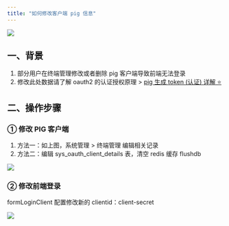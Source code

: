 ```yaml
---
title: "如何修改客户端 pig 信息"
---
```


![](/images/1674884677062-aab822c8-f238-4ec0-bdca-1fc7223a8f3b.png)

## 一、背景

1. 部分用户在终端管理修改或者删除 pig 客户端导致前端无法登录
2. 修改此处数据请了解 oauth2 的认证授权原理 > [pig 生成 token (认证) 详解 ⭐️](https://wiki.pig4cloud.com/docs/backend/auth-authorization/pig-token-authentication)

## 二、操作步骤

### ① 修改 PIG 客户端

1. 方法一：如上图，系统管理 > 终端管理 编辑相关记录
2. 方法二：编辑 sys_oauth_client_details 表，清空 redis 缓存 flushdb

![](https://minio.pigx.vip/oss/202301/1674885052.png)

### ② 修改前端登录

formLoginClient 配置修改新的 clientid：client-secret

![](https://minio.pigx.vip/oss/202301/1674885285.png)
